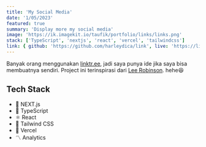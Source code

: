 ```yaml
---
title: 'My Social Media'
date: '1/05/2023'
featured: true
summary: 'Display more my social media'
image: 'https://ik.imagekit.io/taufik/portfolio/links/links.png'
stack: ['TypeScript', 'nextjs', 'react', 'vercel', 'tailwindcss']
link: { github: 'https://github.com/harleydica/link', live: 'https://links.taufikcrisnawan.dev' }
---
```


Banyak orang menggunakan [linktr.ee](https://linktr.ee), jadi saya punya ide jika saya bisa membuatnya sendiri. Project ini terinspirasi dari [Lee Robinson](https://leerob.io). hehe😆

## Tech Stack

- 👾 NEXT.js
- 🧰 TypeScript
- ⚛️ React 
- 💅 Tailwind CSS
- 🔺 Vercel
- 〽️ Analytics